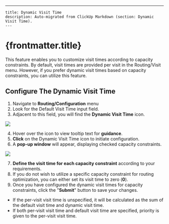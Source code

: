 ---
    title: Dynamic Visit Time
    description: Auto-migrated from ClickUp Markdown (section: Dynamic Visit Time).
    ---

# {frontmatter.title}

This feature enables you to customize visit times according to capacity constraints. By default, visit times are provided per visit in the Routing/Visit menu. However, if you prefer dynamic visit times based on capacity constraints, you can utilize this feature.
## Configure The Dynamic Visit Time
1. Navigate to **Routing/Configuration** menu
2. Look for the Default Visit Time input field.
3. Adjacent to this field, you will find the **Dynamic Visit Time** icon.

![](https://t3837933.p.clickup-attachments.com/t3837933/eb029ff9-98ac-4448-a99f-3f22d113f7fc/image.png)

4. Hover over the icon to view tooltip text for **guidance**.
5. **Click** on the Dynamic Visit Time icon to initiate configuration.
6. A **pop-up window** will appear, displaying checked capacity constraints.

![](https://t3837933.p.clickup-attachments.com/t3837933/bd4f4759-708a-4050-8043-b56db2b46b14/image.png)

7. **Define the visit time for each capacity constraint** according to your requirements.
8. If you do not wish to utilize a specific capacity constraint for routing optimization, you can either set its visit time to zero (**0**).
9. Once you have configured the dynamic visit times for capacity constraints, click the "**Submit**" button to save your changes.

*   If the per-visit visit time is unspecified, it will be calculated as the sum of the default visit time and dynamic visit time.
*   If both per-visit visit time and default visit time are specified, priority is given to the per-visit visit time.
